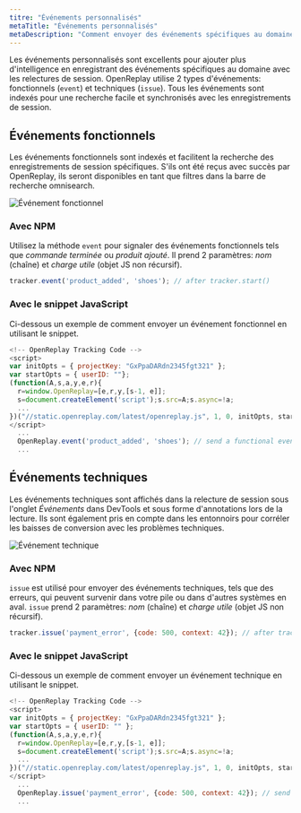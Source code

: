 ```yaml
---
titre: "Événements personnalisés"
metaTitle: "Événements personnalisés"
metaDescription: "Comment envoyer des événements spécifiques au domaine et ajouter une intelligence supplémentaire aux enregistrements de session."
---
```


Les événements personnalisés sont excellents pour ajouter plus d'intelligence en enregistrant des événements spécifiques au domaine avec les relectures de session. OpenReplay utilise 2 types d'événements: fonctionnels (`event`) et techniques (`issue`). Tous les événements sont indexés pour une recherche facile et synchronisés avec les enregistrements de session.

## Événements fonctionnels

Les événements fonctionnels sont indexés et facilitent la recherche des enregistrements de session spécifiques. S'ils ont été reçus avec succès par OpenReplay, ils seront disponibles en tant que filtres dans la barre de recherche omnisearch.

![Événement fonctionnel](/static/custom-events-1.png#center)

### Avec NPM

Utilisez la méthode `event` pour signaler des événements fonctionnels tels que *commande terminée* ou *produit ajouté*. Il prend 2 paramètres: *nom* (chaîne) et *charge utile* (objet JS non récursif).


```js
tracker.event('product_added', 'shoes'); // after tracker.start()
```


### Avec le snippet JavaScript

Ci-dessous un exemple de comment envoyer un événement fonctionnel en utilisant le snippet.


```js
<!-- OpenReplay Tracking Code -->
<script>
var initOpts = { projectKey: "GxPpaDARdn2345fgt321" };
var startOpts = { userID: ""}; 
(function(A,s,a,y,e,r){
  r=window.OpenReplay=[e,r,y,[s-1, e]];
  s=document.createElement('script');s.src=A;s.async=!a;
  ...
})("//static.openreplay.com/latest/openreplay.js", 1, 0, initOpts, startOpts);
</script>
  ...
  OpenReplay.event('product_added', 'shoes'); // send a functional event later in your code
  ...
```


## Événements techniques

Les événements techniques sont affichés dans la relecture de session sous l'onglet *Événements* dans DevTools et sous forme d'annotations lors de la lecture. Ils sont également pris en compte dans les entonnoirs pour corréler les baisses de conversion avec les problèmes techniques.

![Événement technique](/static/custom-events-2.png#center)

### Avec NPM

`issue` est utilisé pour envoyer des événements techniques, tels que des erreurs, qui peuvent survenir dans votre pile ou dans d'autres systèmes en aval. `issue` prend 2 paramètres: *nom* (chaîne) et *charge utile* (objet JS non récursif).


```js
tracker.issue('payment_error', {code: 500, context: 42}); // after tracker.start()
```


### Avec le snippet JavaScript

Ci-dessous un exemple de comment envoyer un événement technique en utilisant le snippet.


```js
<!-- OpenReplay Tracking Code -->
<script>
var initOpts = { projectKey: "GxPpaDARdn2345fgt321" };
var startOpts = { userID: "" }; 
(function(A,s,a,y,e,r){
  r=window.OpenReplay=[e,r,y,[s-1, e]];
  s=document.createElement('script');s.src=A;s.async=!a;
  ...
})("//static.openreplay.com/latest/openreplay.js", 1, 0, initOpts, startOpts);
</script>
  ...
  OpenReplay.issue('payment_error', {code: 500, context: 42}); // send a technical event (issue) later in your code
  ...
```

